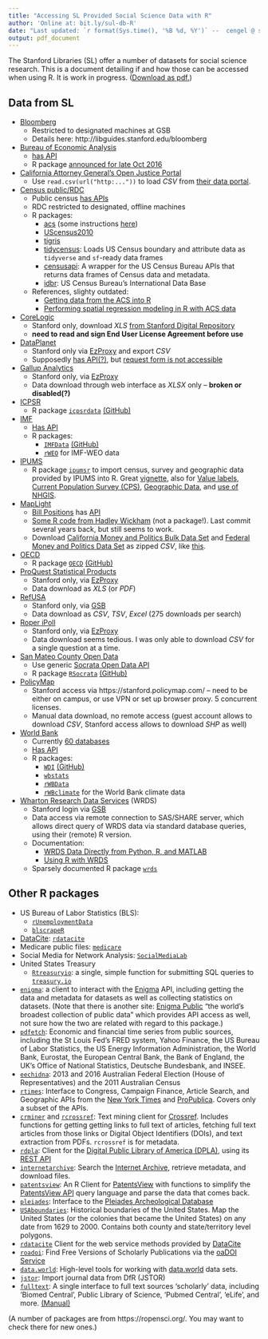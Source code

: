 ```yaml
---
title: "Accessing SL Provided Social Science Data with R"
author: 'Online at: bit.ly/sul-db-R'
date: "Last updated: `r format(Sys.time(), '%B %d, %Y')` --  cengel @ stanford"
output: pdf_document
---
```


The Stanford Libraries (SL) offer a number of datasets for social science research. This is a document detailing if and how those can be accessed when using R. It is work in progress. ([Download as pdf.](https://github.com/cengel/cengel.github.io/raw/master/gearup2016/SULdataAccess.pdf))


## Data from SL

- [Bloomberg](http://www.bloomberg.com) 
    - Restricted to designated machines at GSB
    - Details here: http://libguides.stanford.edu/bloomberg

- [Bureau of Economic Analysis](http://www.bea.gov)
    - [has API](http://www.bea.gov/API/docs/index.htm)
    - R package [announced for late Oct 2016](https://blog.bea.gov/2016/09/28/guest-blog-white-house-open-data-innovation-summit/)

- [California Attorney General’s Open Justice Portal](http://openjustice.doj.ca.gov/index.html) 
    - Use `read.csv(url("http:..."))` to load _CSV_ from [their data portal](http://openjustice.doj.ca.gov/data).  
  
- [Census public/RDC](http://www.census.gov)   
    - Public census [has APIs](http://www.census.gov/data/developers/data-sets.html) 
    - RDC restricted to designated, offline machines
    - R packages: 
        - [acs](https://cran.r-project.org/package=acs) (some instructions [here](http://eglenn.scripts.mit.edu/citystate/wp-content/uploads/2013/06/wpid-working_with_acs_R3.pdf))
        - [UScensus2010](https://cran.r-project.org/package=UScensus2010)
        - [tigris](https://cran.r-project.org/package=tigris)
        - [tidycensus](https://CRAN.R-project.org/package=tidycensus): Loads US Census boundary and attribute data as `tidyverse` and `sf`-ready data frames
        - [censusapi](https://CRAN.R-project.org/package=censusapi): A wrapper for the US Census Bureau APIs that returns data frames of Census data and metadata.
        - [idbr](https://CRAN.R-project.org/package=idbr): US Census Bureau's International Data Base
    - References, slighty outdated: 
        - [Getting data from the ACS into R](http://spatialdemography.org/wp-content/uploads/2013/04/9.-Sparks.pdf)
        - [Performing spatial regression modeling in R with ACS data](http://spatialdemography.org/wp-content/uploads/2013/10/6.-Sparks.pdf)

- [CoreLogic](http://www.corelogic.com) 
    - Stanford only, download _XLS_ [from Stanford Digital Repository](https://purl.stanford.edu/pv311by5369) 
    - **need to read and sign End User License Agreement before use**

- [DataPlanet](http://data-planet.com)  
    - Stanford only via [EzProxy](http://statisticaldatasets.data-planet.com.ezproxy.stanford.edu/dataplanet/Datasets.html) and export _CSV_
    - Supposedly [has API(?)](http://homepage.data-planet.com/content-syndication), but [request form is not accessible](http://homepage.data-planet.com/request-form) 

- [Gallup Analytics](http://www.gallup.com/)  
    - Stanford only, via [EzProxy](https://analyticscampus-gallup-com.ezproxy.stanford.edu/) 
    - Data download through web interface as _XLSX_ only -- **broken or disabled(?)**
    
- [ICPSR](http://icpsr.umich.edu/) 
    - R package [`icpsrdata`](https://cran.r-project.org/package=icpsrdata) [(GitHub)](https://github.com/fsolt/icpsrdata)  

- [IMF](http://data.imf.org/) 
    - [Has API](http://datahelp.imf.org/knowledgebase/articles/630877-api) 
    - R packages:
        - [`IMFData`](https://cran.r-project.org/package=IMFData) [(GitHub)](https://github.com/mingjerli/IMFData) 
        - [`rWEO`](https://github.com/mingjerli/rWEO) for IMF-WEO data 
    
- [IPUMS](https://www.ipums.org/)
    - R package [`ipumsr`](https://cran.r-project.org/package=ipumsr) to import census, survey and geographic data provided by IPUMS into R. Great [vignette](https://cran.rstudio.com/web/packages/ipumsr/vignettes/ipums.html), also for [Value labels](https://cran.rstudio.com/web/packages/ipumsr/vignettes/value-labels.html), [Current Population Survey (CPS)](https://cran.rstudio.com/web/packages/ipumsr/vignettes/ipums-cps.html), [Geographic Data](https://cran.rstudio.com/web/packages/ipumsr/vignettes/ipums-geography.html), and [use of NHGIS](https://cran.rstudio.com/web/packages/ipumsr/vignettes/ipums-nhgis.html).

- [MapLight](http://maplight.org/data) 
    - [Bill Positions](http://maplight.org/apis/bill-positions) has [API](http://maplight.org/services_open_api) 
    - [Some R code from Hadley Wickham](https://github.com/hadley/maplight-data) (not a package!). Last commit several years back, but still seems to work.
    - Download [California Money and Politics Bulk Data Set](http://maplight.org/data/get/california-money-and-politics-dataset) and [Federal Money and Politics Data Set](http://maplight.org/data/get/federal-money-and-politics-dataset) as zipped _CSV_, like [this](http://stackoverflow.com/a/3053883/2630957).

- [OECD](https://www.oecd.org/) 
    - R package [`OECD`](https://cran.r-project.org/package=OECD) [(GitHub)](https://github.com/expersso/OECD)

- [ProQuest Statistical Products](http://statistical.proquest.com)
    - Stanford only, via [EzProxy](http://statistical.proquest.com.ezproxy.stanford.edu/)
    - Data download as _XLS_ (or _PDF_)

- [RefUSA](http://www.referenceusa.com)
    - Stanford only, via [GSB](http://www.referenceusa.com.gsbproxy.stanford.edu)
    - Data download as _CSV_, _TSV_, _Excel_ (275 downloads per search)
    
- [Roper iPoll](http://ropercenter.cornell.edu/ipoll-database/)
    - Stanford only, via [EzProxy](https://ropercenter-cornell-edu.ezproxy.stanford.edu/CFIDE/cf/action/ipoll/index.cfm)
    - Data download seems tedious. I was only able to download _CSV_ for a single question at a time. 

- [San Mateo County Open Data](https://data.smcgov.org) 
    - Use generic [Socrata Open Data API](https://dev.socrata.com/connectors/rsocrata.html) 
    - R package [`RSocrata`](https://cran.r-project.org/package=RSocrata) [(GitHub)](https://github.com/Chicago/RSocrata) 

- [PolicyMap](https://www.policymap.com)
    - Stanford access via https://stanford.policymap.com/ -- need to be either on campus, or use VPN or set up browser proxy. 5 concurrent licenses.
    - Manual data download, no remote access (guest account allows to download _CSV_, Stanford access allows to download _SHP_ as well)

- [World Bank](http://data.worldbank.org)  
    - Currently [60 databases](http://databank.worldbank.org/data/databases.aspx)
    - [Has API](https://datahelpdesk.worldbank.org/knowledgebase/topics/125589-developer-information)
    - R packages: 
        - [`WDI`](https://cran.r-project.org/package=WDI) [(GitHub)](https://github.com/vincentarelbundock/WDI)
        - [`wbstats`](https://cran.r-project.org/package=wbstats)
        - [`rWBData`](https://github.com/mingjerli/rWBData)
        - [`rWBclimate`](https://github.com/ropensci/rWBclimate) for the World Bank climate data
    
- [Wharton Research Data Services](https://wrds-web.wharton.upenn.edu/wrds/) (WRDS)  
    - Stanford login via [GSB](http://wrds-web.wharton.upenn.edu.gsbproxy.stanford.edu/wrds/connect/)
    - Data access via remote connection to SAS/SHARE server, which allows direct query of WRDS data via standard database queries, using their (remote) R version.
    - Documentation: 
        - [WRDS Data Directly from Python, R, and MATLAB](https://research-it.wharton.upenn.edu/news/working-with-wrds-data-directly-from-python-r-and-matlab/)
        - [Using R with WRDS](https://wrds-web-wharton-upenn-edu.gsbproxy.stanford.edu/wrds/support/Accessing%20and%20Manipulating%20the%20Data/_007R%20Programming/_001Using%20R%20with%20WRDS.cfm) 
    - Sparsely documented R package [`wrds`](https://github.com/wthielen/wrds) 

## Other R packages
- US Bureau of Labor Statistics (BLS):
    - [`rUnemploymentData`](https://cran.r-project.org/package=rUnemploymentData)
    - [`blscrapeR`](https://CRAN.R-project.org/package=blscrapeR)
- [DataCite](https://www.datacite.org/):  [`rdatacite`](https://cran.r-project.org/package=rdatacite) 
- Medicare public files: [`medicare`](https://CRAN.R-project.org/package=medicare)
- Social Media for Network Analysis: [`SocialMediaLab`]( https://CRAN.R-project.org/package=SocialMediaLab)
- United States Treasury 
    - [`Rtreasuryio`](https://github.com/csvsoundsystem/Rtreasuryio): a single, simple function for submitting SQL queries to [`treasury.io`](http://treasury.io)
- [`enigma`](https://CRAN.R-project.org/package=enigma): a client to interact with the [Enigma](https://public.enigma.com) API, including getting the data and metadata for datasets as well as collecting statistics on datasets. (Note that there is another site: [Enigma Public](https://public.enigma.com) "the world’s broadest collection of public data" which provides API access as well, not sure how the two are related with regard to this package.)
- [`pdfetch`](https://CRAN.R-project.org/package=pdfetch): Economic and financial time series from public sources, including the St Louis Fed's FRED system, Yahoo Finance, the US Bureau of Labor Statistics, the US Energy Information Administration, the World Bank, Eurostat, the European Central Bank, the Bank of England, the UK's Office of National Statistics, Deutsche Bundesbank, and INSEE.
- [`eechidna`](https://CRAN.R-project.org/package=eechidna): 2013 and 2016 Australian Federal Election (House of Representatives) and the 2011 Australian Census
- [`rtimes`](https://CRAN.R-project.org/package=rtimes): Interface to Congress, Campaign Finance, Article Search, and Geographic APIs from the [New York Times](http://developer.nytimes.com/) and [ProPublica](https://www.propublica.org/datastore/apis). Covers only a subset of the APIs.
- [`crminer`](https://CRAN.R-project.org/package=crminer) and [`rcrossref`](https://CRAN.R-project.org/package=rcrossref): Text mining client for [Crossref](<https://crossref.org>). Includes functions for getting getting links to full text of articles, fetching full text articles from those links or Digital Object Identifiers (DOIs), and text extraction from PDFs. `rcrossref` is for metadata.
- [`rdpla`](https://CRAN.R-project.org/package=rdpla): Client for the [Digital Public Library of America (DPLA)](https://dp.la), using its [REST API](https://dp.la/info/developers/codex/)
- [`internetarchive`](https://CRAN.R-project.org/package=internetarchive): Search the [Internet Archive](https://archive.org/), retrieve metadata, and download files.
- [`patentsview`](https://CRAN.R-project.org/package=patentsview): An R Client for [PatentsView](http://www.patentsview.org) with functions to simplify the [PatentsView API](http://www.patentsview.org/api/doc.html) query language and parse the data that comes back.
- [`pleiades`](https://CRAN.R-project.org/package=pleiades): Interface to the [Pleiades Archeological Database](https://pleiades.stoa.org/)
- [`USAboundaries`](https://CRAN.R-project.org/package=USAboundaries): Historical boundaries of the United States. Map the United States (or the colonies that became the United States) on any date from 1629 to 2000. Contains both county and state/territory level polygons.
- [`rdatacite`](https://CRAN.R-project.org/package=rdatacite) Client for the web service methods provided by [DataCite](https://www.datacite.org/)
- [`roadoi`](https://CRAN.R-project.org/package=roadoi): Find Free Versions of Scholarly Publications via the [oaDOI Service](https://oadoi.org)
- [`data.world`](https://cran.rstudio.com/web/packages/data.world/):  High-level tools for working with [data.world](https://data.world) data sets.
- [`jstor`](https://github.com/tklebel/jstor): Import journal data from DfR (JSTOR)
- [`fulltext`](https://CRAN.R-project.org/package=fulltext): A single interface to full text sources 'scholarly' data, including 'Biomed Central', Public Library of Science, 'Pubmed Central', 'eLife', and more. [(Manual)](https://ropensci.org/technotes/2018/01/17/fulltext-v1/)


(A number of packages are from  https://ropensci.org/. You may want to check there for new ones.)    


